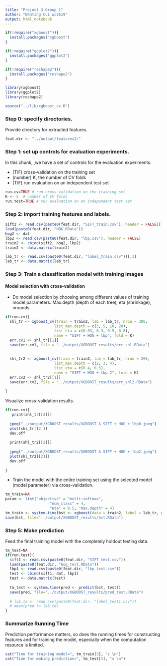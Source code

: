 ```yaml
---
title: "Project 3 Group 1"
author: "Wanting Cui wc2619"
output: html_notebook
---
```


```r
if(!require("xgboost")){
  install.packages("xgboost")
}

if(!require("ggplot2")){
  install.packages("ggplot2")
}

if(!require("reshape2")){
  install.packages("reshape2")
}

library(xgboost)
library(ggplot2)
library(reshape2)

source("../lib/xgboost_cv.R")
```

### Step 0: specify directories.

Provide directory for extracted features.
```r
feat.dir <- "../output/features2/"
```

### Step 1: set up controls for evaluation experiments.

In this chunk, ,we have a set of controls for the evaluation experiments. 

+ (T/F) cross-validation on the training set
+ (number) K, the number of CV folds
+ (T/F) run evaluation on an independent test set


```r
run.cv=TRUE # run cross-validation on the training set
K <- 5  # number of CV folds
run.test=TRUE # run evaluation on an independent test set
```


### Step 2: import training features and labels.

```r
sift2 <- read.csv(paste0(feat.dir, "SIFT_train.csv"), header = FALSE)[, -1]
load(paste0(feat.dir, "HOG.RData"))
hog2 <- dat
lbp2 <- read.csv(paste0(feat.dir, "lbp.csv"), header = FALSE)
train2 <- cbind(sift2, hog2, lbp2)
train2 <- data.matrix(train2)

lab_tr <- read.csv(paste0(feat.dir, "label_train.csv"))[,3]
lab_tr <- data.matrix(lab_tr)
```


### Step 3: Train a classification model with training images

#### Model selection with cross-validation
* Do model selection by choosing among different values of training model parameters. Max.depth (depth of each tree), eta (shrinkage), nrounds. 
```r

if(run.cv){
  shl_tr <- xgboost_cv(train = train2, lab = lab_tr, nrou = 300, 
                      list_max.depth = c(3, 5, 10, 20), 
                      list_eta = c(0.03, 0.3, 0.5, 0.8),
                      name = "SIFT + HOG + lbp", fold = K)
  err.cv1 <- shl_tr[[1]]
  save(err.cv1, file = "../output/XGBOOST_results/err_shl.RData")
  
  
  shl_tr2 <- xgboost_cv(train = train2, lab = lab_tr, nrou = 200, 
                      list_max.depth = c(2, 3, 4), 
                      list_eta = c(0.4, 0.5),
                      name = "SIFT + HOG + lbp 2", fold = K)
  err.cv2 <- shl_tr2[[1]]
  save(err.cv2, file = "../output/XGBOOST_results/err_shl2.RData")
  
}
```

Visualize cross-validation results. 

```r
if(run.cv){
   print(shl_tr[[2]])
  
  jpeg("../output/XGBOOST_results/XGBOOST & SIFT + HOG + lbp0.jpeg")
  plot(shl_tr[[2]])
  dev.off
  
  print(shl_tr2[[2]])
  
  jpeg("../output/XGBOOST_results/XGBOOST & SIFT + HOG + lbp2.jpeg")
  plot(shl_tr2[[2]])
  dev.off
  
}

```


* Train the model with the entire training set using the selected model (model parameter) via cross-validation.
```r
tm_train=NA
param <- list("objective" = "multi:softmax",
                    "num_class" = 4,
                    "eta" = 0.5, "max.depth" = 4)
tm_train <- system.time(bst <- xgboost(data = train2, label = lab_tr, params = param, nrounds = 80, verbose = 0))
save(bst, file="../output/XGBOOST_results/bst.RData")
```

### Step 5: Make prediction 
Feed the final training model with the completely holdout testing data. 
```r
tm_test=NA
if(run.test){
  sift1 <- read.csv(paste0(feat.dir, "SIFT_test.csv"))
  load(paste0(feat.dir, "hog_test.RData"))
  lbp1 <- read.csv(paste0(feat.dir, "lbp_test.csv"))
  test <- cbind(sift1, dat, lbp1)
  test <- data.matrix(test)
  
  tm_test <- system.time(pred <- predict(bst, test))
  save(pred, file="../output/XGBOOST_results/pred_test.RData")
  
  # lab_te <- read.csv(paste0(feat.dir, "label_test1.csv"))
  # mean(pred != lab_te)
}
```

### Summarize Running Time
Prediction performance matters, so does the running times for constructing features and for training the model, especially when the computation resource is limited. 
```r
cat("Time for training model=", tm_train[3], "s \n")
cat("Time for making prediction=", tm_test[3], "s \n")
```
